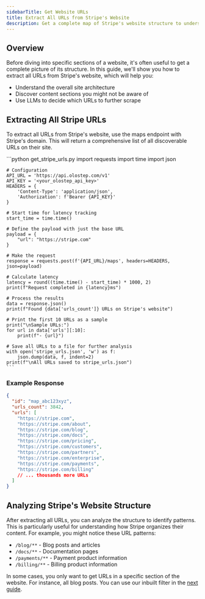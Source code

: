 ```yaml
---
sidebarTitle: Get Website URLs
title: Extract All URLs from Stripe's Website
description: Get a complete map of Stripe's website structure to understand its organization and discover available content.
---
```


## Overview

Before diving into specific sections of a website, it's often useful to get a complete picture of its structure. In this guide, we'll show you how to extract all URLs from Stripe's website, which will help you:

- Understand the overall site architecture
- Discover content sections you might not be aware of
- Use LLMs to decide which URLs to further scrape

## Extracting All Stripe URLs

To extract all URLs from Stripe's website, use the maps endpoint with Stripe's domain. This will return a comprehensive list of all discoverable URLs on their site.

<CodeGroup>
    ```python get_stripe_urls.py
    import requests
    import time
    import json

    # Configuration
    API_URL = 'https://api.olostep.com/v1'
    API_KEY = '<your_olostep_api_key>'
    HEADERS = {
        'Content-Type': 'application/json',
        'Authorization': f'Bearer {API_KEY}'
    }

    # Start time for latency tracking
    start_time = time.time()
    
    # Define the payload with just the base URL
    payload = {
        "url": "https://stripe.com"
    }
    
    # Make the request
    response = requests.post(f'{API_URL}/maps', headers=HEADERS, json=payload)
    
    # Calculate latency
    latency = round((time.time() - start_time) * 1000, 2)
    print(f"Request completed in {latency}ms")
    
    # Process the results
    data = response.json()
    print(f"Found {data['urls_count']} URLs on Stripe's website")
    
    # Print the first 10 URLs as a sample
    print("\nSample URLs:")
    for url in data['urls'][:10]:
        print(f"- {url}")
        
    # Save all URLs to a file for further analysis
    with open('stripe_urls.json', 'w') as f:
        json.dump(data, f, indent=2)
    print(f"\nAll URLs saved to stripe_urls.json")
    ```
</CodeGroup>

### Example Response

```json
{
  "id": "map_abc123xyz",
  "urls_count": 3842,
  "urls": [
    "https://stripe.com",
    "https://stripe.com/about",
    "https://stripe.com/blog",
    "https://stripe.com/docs",
    "https://stripe.com/pricing",
    "https://stripe.com/customers",
    "https://stripe.com/partners",
    "https://stripe.com/enterprise",
    "https://stripe.com/payments",
    "https://stripe.com/billing"
    // ... thousands more URLs
  ]
}
```

## Analyzing Stripe's Website Structure

After extracting all URLs, you can analyze the structure to identify patterns. This is particularly useful for understanding how Stripe organizes their content. For example, you might notice these URL patterns:

- `/blog/**` - Blog posts and articles
- `/docs/**` - Documentation pages
- `/payments/**` - Payment product information
- `/billing/**` - Billing product information

In some cases, you only want to get URLs in a specific section of the website. For instance, all blog posts. You can use our inbuilt filter in the [next guide](/use-cases/extract-specific-paths).
